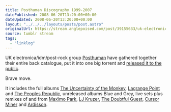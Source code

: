 ```yaml
---
title: Posthuman Discography 1999-2007
datePublished: 2008-06-20T13:20:00+00:00
dateUpdated: 2008-06-20T13:20:00+00:00
layout: "../../../layouts/posts/post.astro"
originalUrl: https://stream.anglepoised.com/post/39155633/uk-electronicaidmpost-rock-group-posthuman-have
source: tumblr stream
tags:
  - "linklog"
---
```


UK electronica/idm/post-rock group [Posthuman][1] have gathered together their entire back catalogue, put it into one big torrent and <a href="http://thepiratebay.org/tor/4230036/Posthuman*-\_Discography_1999-2007" rel="nofollow">released it to the public</a>.

Brave move.

It includes the full albums [The Uncertainty of the Monkey][2], [Lagrange Point][3] and [The Peoples Republic][4], unreleased albums Blue and Grey, live sets plus remixes of and from [Maxïmo Park][5], [LJ Kruzer][6], [The Doubtful Guest][7], [Cursor Miner][8] and [Ardisson][9].

[1]: http://www.last.fm/music/Posthuman
[2]: http://www.last.fm/music/Posthuman/The+Uncertainty+of+the+Monkey "Posthuman - The Uncertainty of the Monkey"
[3]: http://www.last.fm/music/Posthuman/Lagrange+Point "Posthuman - Lagrange Point"
[4]: http://www.last.fm/music/Posthuman/The+Peoples+Republic "Posthuman - The Peoples Republic"
[5]: http://www.last.fm/music/Max%C3%AFmo+Park
[6]: http://www.last.fm/music/LJ+Kruzer
[7]: http://www.last.fm/music/The+Doubtful+Guest
[8]: http://www.last.fm/music/Cursor+Miner
[9]: http://www.last.fm/music/Ardisson
